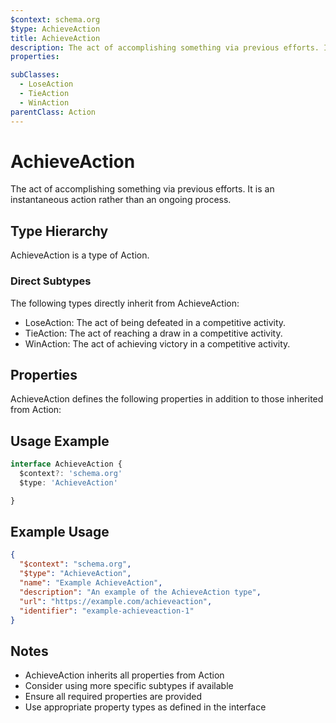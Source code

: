 ```yaml
---
$context: schema.org
$type: AchieveAction
title: AchieveAction
description: The act of accomplishing something via previous efforts. It is an instantaneous action rather than an ongoing process.
properties:

subClasses:
  - LoseAction
  - TieAction
  - WinAction
parentClass: Action
---
```


# AchieveAction

The act of accomplishing something via previous efforts. It is an instantaneous action rather than an ongoing process.

## Type Hierarchy

AchieveAction is a type of Action.

### Direct Subtypes

The following types directly inherit from AchieveAction:

- LoseAction: The act of being defeated in a competitive activity.
- TieAction: The act of reaching a draw in a competitive activity.
- WinAction: The act of achieving victory in a competitive activity.

## Properties

AchieveAction defines the following properties in addition to those inherited from Action:



## Usage Example

```typescript
interface AchieveAction {
  $context?: 'schema.org'
  $type: 'AchieveAction'

}
```

## Example Usage

```json
{
  "$context": "schema.org",
  "$type": "AchieveAction",
  "name": "Example AchieveAction",
  "description": "An example of the AchieveAction type",
  "url": "https://example.com/achieveaction",
  "identifier": "example-achieveaction-1"
}
```

## Notes

- AchieveAction inherits all properties from Action
- Consider using more specific subtypes if available
- Ensure all required properties are provided
- Use appropriate property types as defined in the interface
